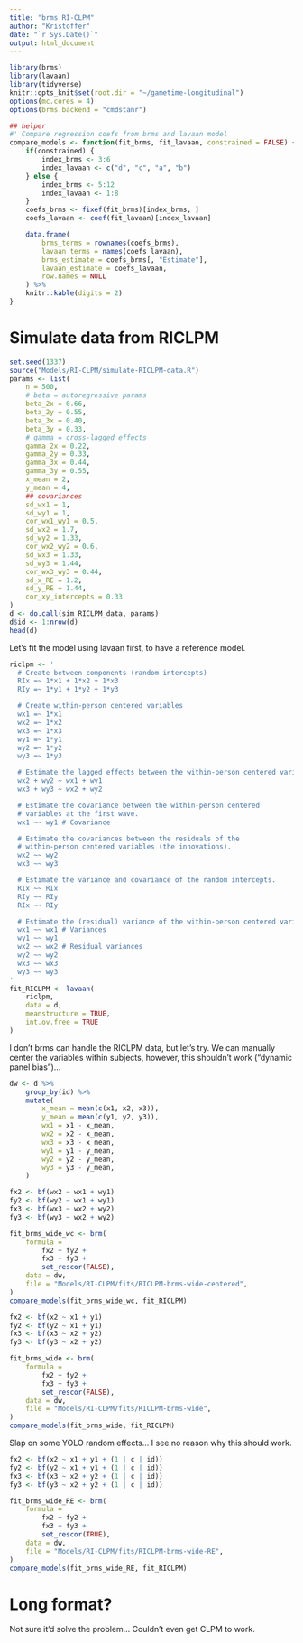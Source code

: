 ```yaml
---
title: "brms RI-CLPM"
author: "Kristoffer"
date: "`r Sys.Date()`"
output: html_document
---
```


```r
library(brms)
library(lavaan)
library(tidyverse)
knitr::opts_knit$set(root.dir = "~/gametime-longitudinal")
options(mc.cores = 4)
options(brms.backend = "cmdstanr")

## helper
#' Compare regression coefs from brms and lavaan model
compare_models <- function(fit_brms, fit_lavaan, constrained = FALSE) {
    if(constrained) {
        index_brms <- 3:6
        index_lavaan <- c("d", "c", "a", "b")
    } else {
        index_brms <- 5:12
        index_lavaan <- 1:8
    }
    coefs_brms <- fixef(fit_brms)[index_brms, ]
    coefs_lavaan <- coef(fit_lavaan)[index_lavaan]

    data.frame(
        brms_terms = rownames(coefs_brms), 
        lavaan_terms = names(coefs_lavaan),
        brms_estimate = coefs_brms[, "Estimate"],
        lavaan_estimate = coefs_lavaan,
        row.names = NULL
    ) %>%
    knitr::kable(digits = 2)
}

```


# Simulate data from RICLPM
```r
set.seed(1337)
source("Models/RI-CLPM/simulate-RICLPM-data.R")
params <- list(
    n = 500,
    # beta = autoregressive params
    beta_2x = 0.66,
    beta_2y = 0.55,
    beta_3x = 0.40,
    beta_3y = 0.33,
    # gamma = cross-lagged effects
    gamma_2x = 0.22,
    gamma_2y = 0.33,
    gamma_3x = 0.44,
    gamma_3y = 0.55,
    x_mean = 2,
    y_mean = 4,
    ## covariances
    sd_wx1 = 1,
    sd_wy1 = 1,
    cor_wx1_wy1 = 0.5,
    sd_wx2 = 1.7,
    sd_wy2 = 1.33,
    cor_wx2_wy2 = 0.6,
    sd_wx3 = 1.33,
    sd_wy3 = 1.44,
    cor_wx3_wy3 = 0.44,
    sd_x_RE = 1.2,
    sd_y_RE = 1.44,
    cor_xy_intercepts = 0.33
)
d <- do.call(sim_RICLPM_data, params)
d$id <- 1:nrow(d)
head(d)
```

Let's fit the model using lavaan first, to have a reference model.
```r
riclpm <- '
  # Create between components (random intercepts)
  RIx =~ 1*x1 + 1*x2 + 1*x3
  RIy =~ 1*y1 + 1*y2 + 1*y3

  # Create within-person centered variables
  wx1 =~ 1*x1
  wx2 =~ 1*x2
  wx3 =~ 1*x3
  wy1 =~ 1*y1
  wy2 =~ 1*y2
  wy3 =~ 1*y3

  # Estimate the lagged effects between the within-person centered variables.
  wx2 + wy2 ~ wx1 + wy1
  wx3 + wy3 ~ wx2 + wy2

  # Estimate the covariance between the within-person centered
  # variables at the first wave.
  wx1 ~~ wy1 # Covariance

  # Estimate the covariances between the residuals of the
  # within-person centered variables (the innovations).
  wx2 ~~ wy2
  wx3 ~~ wy3

  # Estimate the variance and covariance of the random intercepts.
  RIx ~~ RIx
  RIy ~~ RIy
  RIx ~~ RIy

  # Estimate the (residual) variance of the within-person centered variables.
  wx1 ~~ wx1 # Variances
  wy1 ~~ wy1
  wx2 ~~ wx2 # Residual variances
  wy2 ~~ wy2
  wx3 ~~ wx3
  wy3 ~~ wy3
'
fit_RICLPM <- lavaan(
    riclpm, 
    data = d, 
    meanstructure = TRUE, 
    int.ov.free = TRUE
) 
```


I don't brms can handle the RICLPM data, but let's try. We can manually center the variables within subjects, however, this shouldn't work ("dynamic panel bias")...

```r
dw <- d %>%
    group_by(id) %>%
    mutate(
        x_mean = mean(c(x1, x2, x3)),
        y_mean = mean(c(y1, y2, y3)),
        wx1 = x1 - x_mean,
        wx2 = x2 - x_mean,
        wx3 = x3 - x_mean,
        wy1 = y1 - y_mean,
        wy2 = y2 - y_mean,
        wy3 = y3 - y_mean,
    )
```

```r
fx2 <- bf(wx2 ~ wx1 + wy1)
fy2 <- bf(wy2 ~ wx1 + wy1)
fx3 <- bf(wx3 ~ wx2 + wy2)
fy3 <- bf(wy3 ~ wx2 + wy2)

fit_brms_wide_wc <- brm(
    formula =
        fx2 + fy2 +
        fx3 + fy3 +
        set_rescor(FALSE),
    data = dw,
    file = "Models/RI-CLPM/fits/RICLPM-brms-wide-centered",
)
compare_models(fit_brms_wide_wc, fit_RICLPM)
```

```r
fx2 <- bf(x2 ~ x1 + y1)
fy2 <- bf(y2 ~ x1 + y1)
fx3 <- bf(x3 ~ x2 + y2)
fy3 <- bf(y3 ~ x2 + y2)

fit_brms_wide <- brm(
    formula =
        fx2 + fy2 +
        fx3 + fy3 +
        set_rescor(FALSE),
    data = dw,
    file = "Models/RI-CLPM/fits/RICLPM-brms-wide",
)
compare_models(fit_brms_wide, fit_RICLPM)
```

Slap on some YOLO random effects... I see no reason why this should work.
```r
fx2 <- bf(x2 ~ x1 + y1 + (1 | c | id))
fy2 <- bf(y2 ~ x1 + y1 + (1 | c | id))
fx3 <- bf(x3 ~ x2 + y2 + (1 | c | id))
fy3 <- bf(y3 ~ x2 + y2 + (1 | c | id))

fit_brms_wide_RE <- brm(
    formula =
        fx2 + fy2 +
        fx3 + fy3 +
        set_rescor(TRUE),
    data = dw,
    file = "Models/RI-CLPM/fits/RICLPM-brms-wide-RE",
)
compare_models(fit_brms_wide_RE, fit_RICLPM)
```

# Long format?
Not sure it'd solve the problem... Couldn't even get CLPM to work.